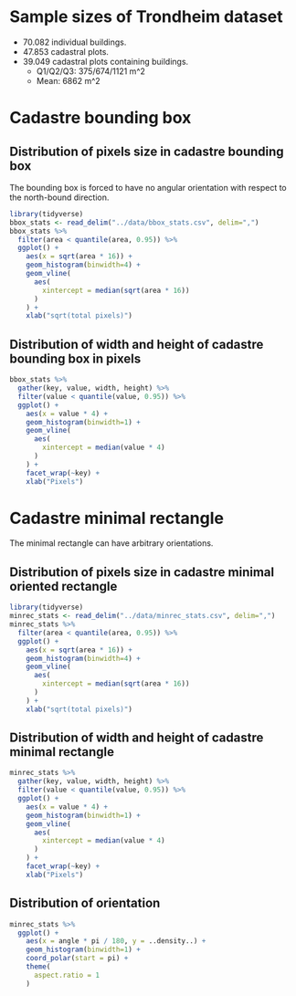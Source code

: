 # Sample sizes of Trondheim dataset

* 70.082 individual buildings.
* 47.853 cadastral plots.
* 39.049 cadastral plots containing buildings.
  * Q1/Q2/Q3: 375/674/1121 m^2
  * Mean: 6862 m^2

# Cadastre bounding box

## Distribution of pixels size in cadastre bounding box

The bounding box is forced to have no angular orientation
with respect to the north-bound direction.

```r
library(tidyverse)
bbox_stats <- read_delim("../data/bbox_stats.csv", delim=",")
bbox_stats %>%
  filter(area < quantile(area, 0.95)) %>%
  ggplot() +
    aes(x = sqrt(area * 16)) +
    geom_histogram(binwidth=4) +
    geom_vline(
      aes(
        xintercept = median(sqrt(area * 16))
      )
    ) +
    xlab("sqrt(total pixels)")
```

## Distribution of width and height of cadastre bounding box in pixels

```r
bbox_stats %>%
  gather(key, value, width, height) %>%
  filter(value < quantile(value, 0.95)) %>%
  ggplot() +
    aes(x = value * 4) +
    geom_histogram(binwidth=1) +
    geom_vline(
      aes(
        xintercept = median(value * 4)
      )
    ) +
    facet_wrap(~key) +
    xlab("Pixels")
```

# Cadastre minimal rectangle

The minimal rectangle can have arbitrary orientations.

## Distribution of pixels size in cadastre minimal oriented rectangle

```r
library(tidyverse)
minrec_stats <- read_delim("../data/minrec_stats.csv", delim=",")
minrec_stats %>%
  filter(area < quantile(area, 0.95)) %>%
  ggplot() +
    aes(x = sqrt(area * 16)) +
    geom_histogram(binwidth=4) +
    geom_vline(
      aes(
        xintercept = median(sqrt(area * 16))
      )
    ) +
    xlab("sqrt(total pixels)")
```

## Distribution of width and height of cadastre minimal rectangle

```r
minrec_stats %>%
  gather(key, value, width, height) %>%
  filter(value < quantile(value, 0.95)) %>%
  ggplot() +
    aes(x = value * 4) +
    geom_histogram(binwidth=1) +
    geom_vline(
      aes(
        xintercept = median(value * 4)
      )
    ) +
    facet_wrap(~key) +
    xlab("Pixels")
```

## Distribution of orientation

```r
minrec_stats %>%
  ggplot() +
    aes(x = angle * pi / 180, y = ..density..) +
    geom_histogram(binwidth=1) +
    coord_polar(start = pi) +
    theme(
      aspect.ratio = 1
    )
```

